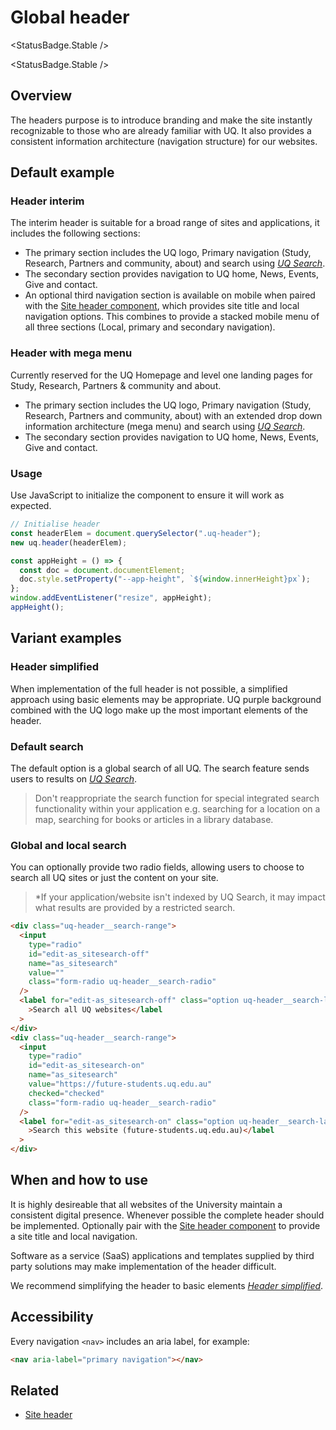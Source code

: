 
<Meta of={HeaderStories} />

# Global header

<StatusBadge.Stable />

<StatusBadge.Stable />

## Overview

The headers purpose is to introduce branding and make the site instantly recognizable to those who are already familiar with UQ.
It also provides a consistent information architecture (navigation structure) for our websites.

## Default example

### Header interim

The interim header is suitable for a broad range of sites and applications, it includes the following sections:

- The primary section includes the UQ logo, Primary navigation (Study, Research, Partners and community, about) and search using [_UQ Search_](https://www.uq.edu.au/search).
- The secondary section provides navigation to UQ home, News, Events, Give and contact.
- An optional third navigation section is available on mobile when paired with the [Site header component](?path=/docs/components-site-header--site-header-with-subnav), which provides site title and local navigation options. This combines to provide a stacked mobile menu of all three sections (Local, primary and secondary navigation).

<Canvas withToolbar>
  <Story of={HeaderStories.HeaderInterim} autoplay />
</Canvas>

<Figma url="https://www.figma.com/file/Li7SZkmaLgw8ZdiHje2q7x/One-UQ-component-library?type=design&node-id=6126-4623&mode=design&t=1ihpAR7SlIXznVw1-4" />

### Header with mega menu

Currently reserved for the UQ Homepage and level one landing pages for Study, Research, Partners & community and about.

- The primary section includes the UQ logo, Primary navigation (Study, Research, Partners and community, about) with an extended drop down information architecture (mega menu) and search using [_UQ Search_](https://www.uq.edu.au/search).
- The secondary section provides navigation to UQ home, News, Events, Give and contact.

<Canvas withToolbar>
  <Story height="300px" of={HeaderStories.Header} autoplay />
</Canvas>

<Figma url="https://www.figma.com/file/Li7SZkmaLgw8ZdiHje2q7x/One-UQ-component-library?type=design&node-id=6126-4623&mode=design&t=1ihpAR7SlIXznVw1-4" />

### Usage

Use JavaScript to initialize the component to ensure it will work as expected.

```js
// Initialise header
const headerElem = document.querySelector(".uq-header");
new uq.header(headerElem);

const appHeight = () => {
  const doc = document.documentElement;
  doc.style.setProperty("--app-height", `${window.innerHeight}px`);
};
window.addEventListener("resize", appHeight);
appHeight();
```

## Variant examples

### Header simplified

When implementation of the full header is not possible, a simplified approach using basic elements may be appropriate.
UQ purple background combined with the UQ logo make up the most important elements of the header.

<Story of={HeaderStories.basicHeader} />

### Default search

The default option is a global search of all UQ. The search feature sends users to results on [_UQ Search_](https://www.uq.edu.au/search).

> Don't reappropriate the search function for special integrated search
> functionality within your application e.g. searching for a location on a map,
> searching for books or articles in a library database.

<Story of={HeaderStories.searchGlobal} />

### Global and local search

You can optionally provide two radio fields, allowing users to choose to search all UQ sites or just the content on your site.

> \*If your application/website isn't indexed by UQ Search, it may impact what results are provided by a restricted search.

<Story of={HeaderStories.searchLocal} />

```html
<div class="uq-header__search-range">
  <input
    type="radio"
    id="edit-as_sitesearch-off"
    name="as_sitesearch"
    value=""
    class="form-radio uq-header__search-radio"
  />
  <label for="edit-as_sitesearch-off" class="option uq-header__search-label"
    >Search all UQ websites</label
  >
</div>
<div class="uq-header__search-range">
  <input
    type="radio"
    id="edit-as_sitesearch-on"
    name="as_sitesearch"
    value="https://future-students.uq.edu.au"
    checked="checked"
    class="form-radio uq-header__search-radio"
  />
  <label for="edit-as_sitesearch-on" class="option uq-header__search-label"
    >Search this website (future-students.uq.edu.au)</label
  >
</div>
```

## When and how to use

It is highly desireable that all websites of the University maintain a consistent digital presence.
Whenever possible the complete header should be implemented.
Optionally pair with the [Site header component](?path=/docs/components-site-header--site-header-with-subnav) to provide a site title and local navigation.

Software as a service (SaaS) applications and templates supplied by third party solutions may make implementation of the header difficult.

We recommend simplifying the header to basic elements [_Header simplified_](?path=/docs/components-header--basic-header).

## Accessibility

Every navigation `<nav>` includes an aria label, for example:

```html
<nav aria-label="primary navigation"></nav>
```

## Related

- [Site header](?path=/docs/components-site-header--site-header-with-subnav)
